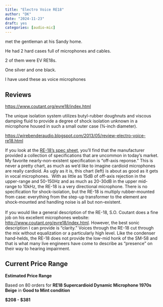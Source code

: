 ```yaml
---
title: "Electro Voice RE18"
author: "DK"
date: "2024-11-23"
draft: yes
categories: [audio-mic]
---
```


met the gentleman at his Sandy home.

He had 2 hard cases full of microphones and cables.

2 of them were EV RE18s.

One silver and one black.

I have used these as voice microphones

## Reviews

<https://www.coutant.org/evre18/index.html>

The unique isolation system utilizes butyl-rubber doughnuts and viscous damping fluid to provide a degree of shock isolation unknown in a microphone housed in such a small outer case (¾-inch diameter).

<https://wirebenderaudio.blogspot.com/2013/05/review-electro-voice-re18.html>

If you look at the [RE-18's spec sheet](http://www.coutant.org/evre18/re18eds.pdf), you'll find that the manufacturer provided a collection of specifications that are uncommon in today's market. My favorite nearly-non-existent specification is "off-axis reponse." This is never a pretty chart, as much as we'd like to imagine cardioid microphones are really cardioid. As ugly as it is, this chart (left) is about as good as it gets in vocal microphones.  With as little as 15dB of off-axis rejection in the upper-range and 50-150Hz and as much as 20-30dB in the upper mid-range to 10kHz, the RE-18 is a very directional microphone. There is no specification for shock-isolation, but the RE-18 is multiply rubber-mounted from case: everything from the step-up transformer to the element are shock-mounted and handling noise is all but non-existent.\
\
If you would like a general description of the RE-18, S.O. Coutant does a fine job on his excellent microphones website: <http://www.coutant.org/evre18/index.html>. However, the best sonic description I can provide is "clarity." Voices through the RE-18 cut through the mix without equalization or a particularly high level. Like the condenser hand-helds, the RE-18 does not provide the low-mid honk of the SM-58 and that is what many live engineers have come to describe as "presence" on their way to hearing impairment.

## Current Price Range

**Estimated Price Range**

Based on 80 orders for **RE18 Supercardioid Dynamic Microphone 1970s Beige** in **Good to Mint condition**

**\$208 - \$381**
